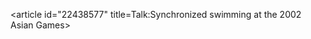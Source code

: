<article id="22438577" title=Talk:Synchronized swimming at the 2002 Asian Games>
	<talkpage id="22438577" title="Talk:Synchronized swimming at the 2002 Asian Games">
{{WP Swimming}}
{{WikiProject Multi-sport events|Asian Games=yes|class=C|importance=Low}}
	</talkpage>
</article>
